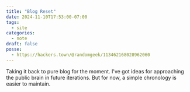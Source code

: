 ```yaml
---
title: "Blog Reset"
date: 2024-11-10T17:53:00-07:00
tags:
  - site
categories:
  - note
draft: false
posse:
  - https://hackers.town/@randomgeek/113462168028962060
---
```


Taking it back to pure blog for the moment. I've got ideas for approaching the public brain in future iterations. But for now, a simple chronology is easier to maintain.
